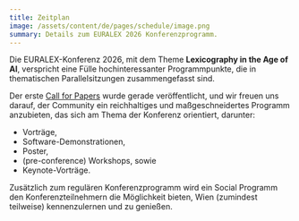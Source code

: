 ```yaml
---
title: Zeitplan
image: /assets/content/de/pages/schedule/image.png
summary: Details zum EURALEX 2026 Konferenzprogramm.
---
```

Die EURALEX-Konferenz 2026, mit dem Theme **Lexicography in the Age of AI**, verspricht eine Fülle hochinteressanter Programmpunkte, die in thematischen Parallelsitzungen zusammengefasst sind.

Der erste [Call for Papers](/call-for-papers) wurde gerade veröffentlicht, und wir freuen uns darauf, der Community ein reichhaltiges und maßgeschneidertes Programm anzubieten, das sich am Thema der Konferenz orientiert, darunter:

* Vorträge,
* Software-Demonstrationen,
* Poster,
* (pre-conference) Workshops, sowie
* Keynote-Vorträge.

Zusätzlich zum regulären Konferenzprogramm wird ein Social Programm den Konferenzteilnehmern die Möglichkeit bieten, Wien (zumindest teilweise) kennenzulernen und zu genießen.
